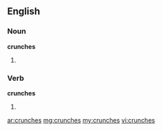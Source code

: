 ==English==
===Noun===
'''crunches'''
# {{plural of|[[crunch]]}}

===Verb===
'''crunches'''
# {{third-person singular of|[[crunch]]}}

[[ar:crunches]]
[[mg:crunches]]
[[my:crunches]]
[[vi:crunches]]